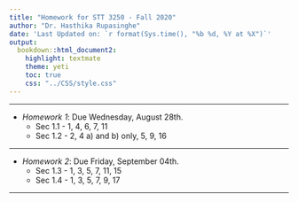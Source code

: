 ```yaml
---
title: "Homework for STT 3250 - Fall 2020"
author: "Dr. Hasthika Rupasinghe"
date: 'Last Updated on: `r format(Sys.time(), "%b %d, %Y at %X")`'
output: 
  bookdown::html_document2: 
    highlight: textmate
    theme: yeti
    toc: true
    css: "../CSS/style.css"
---
```


***

* *Homework 1*: Due Wednesday, August 28th.
    * Sec 1.1 - 1, 4, 6, 7, 11
    * Sec 1.2 - 2, 4 a) and b) only, 5, 9, 16
    
    
***

* *Homework 2*: Due Friday, September 04th.
    * Sec 1.3 - 1, 3, 5, 7, 11, 15
    * Sec 1.4 - 1, 3, 5, 7, 9, 17
   
 
***  
<!--

* *Homework 3*: Due Wednesday, September 11th.
    
    * Sec 1.5 - 1, 3, 5, 7, 11, 13
    * Sec 2.1 - 3, 7, 10, 11, 12, 13, 14
    * Sec 2.2 - 3, 7, 9, 11
    * Sec 2.3 - 1, 3, 6, 9, 13, 19
    
    
***   
* *Homework 4*: Due Wednesday, September 18th.

    * Sec 2.4 - 3, 4, 5, 7, 11, 13, 15, 17, 20
    * Sec 2.5 - 1, 3, 7, 9
    
    
***   
* *Homework 5*: Due Wednesday, September 25th.

    * Sec 2.6 - On paper with Lasanthi
    
***   
* *Homework 6*: Due Wednesday, October 9th.
    * Sec 3.1 - 2, 3, 4, 5, 7a), 8, 9, 11, 14, 15
    
    
***   
* *Homework 7*: Due Thursday, October 17th.
    * Sec 3.2 - 1, 2, 3, 5, 8, 11, 13, 14, 16, 21 
    
***   
* *Homework 8*: Due Wednesday, October 23th.
    * Sec 3.3 - 1, 2, 3, 5, 7, 9b), 11, 13
    * Sec 4.1 - 1, 3, 5
    
***   
* *Homework 9*: Due Wednesday, October 30th.

    * Sec 4.2 - 1, 3 a), 6(only a,b,c,and d), 9
    * Sec 4.3 - 1, 6, 9
    
    ***   
* *Homework 10*: Due Thursday, november 7th.
    * Sec 4.4 - 1, 3, 4, 5 a) only, 7, 13, 17.
    * Sec 5.1 - 1, 2, 3, 5, 10, 11
    
    *** 
    
    
* *Practice Problems*: Due Thursday, november 21st.

    * Sec 5.2 - 1, 6, 8, 9
    * Sec 5.3 - 1, 3, 5, 7, 9, 13, 17
    
     *** 
     
 * *Practice Problems*: Due Tuesday, December 3rd.
    * Sec 5.4 -  2, 3, 5, 6, 7
    * Sec 5.5 - 1, 3, 7, 9
    * Sec 5.6 - 1, 3, 7
  
    ***
  
  -->  
    
    